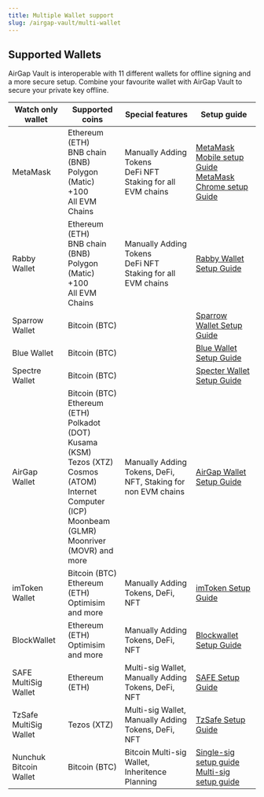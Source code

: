 ```yaml
---
title: Multiple Wallet support
slug: /airgap-vault/multi-wallet
---
```


## Supported Wallets

AirGap Vault is interoperable with 11 different wallets for offline signing and a more secure setup. Combine your favourite wallet with AirGap Vault to secure your private key offline.

| **Watch only wallet**  | **Supported coins**                                                                                                                                                                                  | **Special features**                                             | **Setup guide**                                                                                                                                                                                                                                       |
| ---------------------- | ---------------------------------------------------------------------------------------------------------------------------------------------------------------------------------------------------- | ---------------------------------------------------------------- | ----------------------------------------------------------------------------------------------------------------------------------------------------------------------------------------------------------------------------------------------------- |
| MetaMask               | Ethereum (ETH) <br/> BNB chain (BNB) <br/> Polygon (Matic) +100 <br/> All EVM Chains                                                                                                                 | Manually Adding Tokens <br/> DeFi NFT Staking for all EVM chains | [MetaMask Mobile setup Guide](/guides/metamask)<br/> [MetaMask Chrome setup Guide](/guides/metamask-mobile/)                                                                                                                                          |
| Rabby Wallet           | Ethereum (ETH) <br/> BNB chain (BNB) <br/> Polygon (Matic) +100 <br/> All EVM Chains                                                                                                                 | Manually Adding Tokens <br/> DeFi NFT Staking for all EVM chains | [Rabby Wallet Setup Guide](/guides/rabby)                                                                                                                                                                                                             |
| Sparrow Wallet         | Bitcoin (BTC)                                                                                                                                                                                        |                                                                  | [Sparrow Wallet Setup Guide](/guides/sparrow)                                                                                                                                                                                                         |
| Blue Wallet            | Bitcoin (BTC)                                                                                                                                                                                        |                                                                  | [Blue Wallet Setup Guide](/guides/bluewallet)                                                                                                                                                                                                         |
| Spectre Wallet         | Bitcoin (BTC)                                                                                                                                                                                        |                                                                  | [Specter Wallet Setup Guide](/guides/specter/)                                                                                                                                                                                                        |
| AirGap Wallet          | Bitcoin (BTC) <br/> Ethereum (ETH) <br/> Polkadot (DOT) <br/> Kusama (KSM) <br/> Tezos (XTZ) <br/> Cosmos (ATOM) <br/> Internet Computer (ICP) <br/> Moonbeam (GLMR) <br/> Moonriver (MOVR) and more | Manually Adding Tokens, DeFi, NFT, Staking for non EVM chains    | [AirGap Wallet Setup Guide](/guides/step-by-step-guide/)                                                                                                                                                                                              |
| imToken Wallet         | Bitcoin (BTC) <br/> Ethereum (ETH) <br/> Optimisim <br/> and more                                                                                                                                    | Manually Adding Tokens, DeFi, NFT                                | [imToken Setup Guide](/guides/imToken/)                                                                                                                                                                                                               |
| BlockWallet            | Ethereum (ETH) <br/> Optimisim <br/> and more                                                                                                                                                        | Manually Adding Tokens, DeFi, NFT                                | [Blockwallet Setup Guide](/guides/blockwallet/)                                                                                                                                                                                                       |
| SAFE MultiSig Wallet   | Ethereum (ETH)                                                                                                                                                                                       | Multi-sig Wallet, Manually Adding Tokens, DeFi, NFT              | [SAFE Setup Guide](/guides/safewallet/)                                                                                                                                                                                                               |
| TzSafe MultiSig Wallet | Tezos (XTZ)                                                                                                                                                                                          | Multi-sig Wallet, Manually Adding Tokens, DeFi, NFT              | [TzSafe Setup Guide](https://medium.com/airgap-it/how-to-create-a-multisig-wallet-with-airgap-on-tezos-68999d2a672a)                                                                                                                                  |
| Nunchuk Bitcoin Wallet | Bitcoin (BTC)                                                                                                                                                                                        | Bitcoin Multi-sig Wallet, Inheritence Planning                   | [Single-sig setup guide](https://medium.com/airgap-it/airgap-vault-x-nunchuk-bitcoin-wallet-secure-bitcoin-transactions-4c4c05d6f065) [Multi-sig setup guide](https://medium.com/airgap-it/multi-sig-on-bitcoin-with-airgap-via-nunchuk-11583725f26e) |

